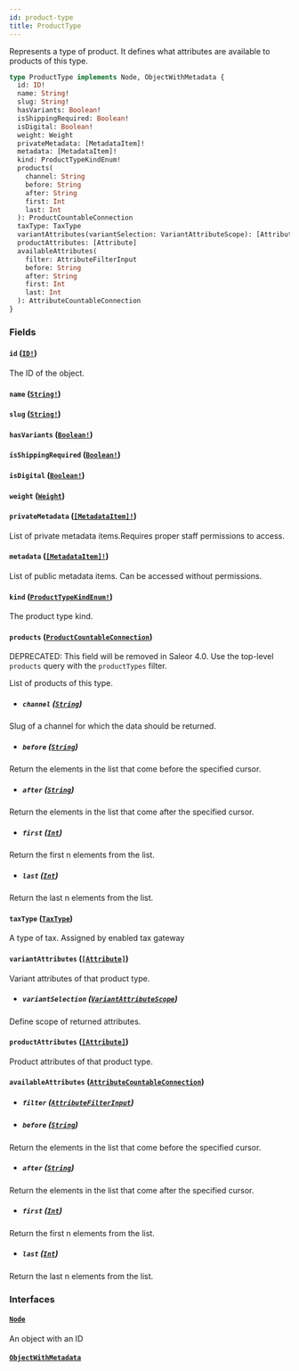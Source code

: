 ```yaml
---
id: product-type
title: ProductType
---
```


Represents a type of product. It defines what attributes are available to products of this type.

```graphql
type ProductType implements Node, ObjectWithMetadata {
  id: ID!
  name: String!
  slug: String!
  hasVariants: Boolean!
  isShippingRequired: Boolean!
  isDigital: Boolean!
  weight: Weight
  privateMetadata: [MetadataItem]!
  metadata: [MetadataItem]!
  kind: ProductTypeKindEnum!
  products(
    channel: String
    before: String
    after: String
    first: Int
    last: Int
  ): ProductCountableConnection
  taxType: TaxType
  variantAttributes(variantSelection: VariantAttributeScope): [Attribute]
  productAttributes: [Attribute]
  availableAttributes(
    filter: AttributeFilterInput
    before: String
    after: String
    first: Int
    last: Int
  ): AttributeCountableConnection
}
```

### Fields

#### `id` ([`ID!`](../../../developer/api-reference/scalars/id))

The ID of the object.

#### `name` ([`String!`](../../../developer/api-reference/scalars/string))

#### `slug` ([`String!`](../../../developer/api-reference/scalars/string))

#### `hasVariants` ([`Boolean!`](../../../developer/api-reference/scalars/boolean))

#### `isShippingRequired` ([`Boolean!`](../../../developer/api-reference/scalars/boolean))

#### `isDigital` ([`Boolean!`](../../../developer/api-reference/scalars/boolean))

#### `weight` ([`Weight`](../../../developer/api-reference/objects/weight))

#### `privateMetadata` ([`[MetadataItem]!`](../../../developer/api-reference/objects/metadata-item))

List of private metadata items.Requires proper staff permissions to access.

#### `metadata` ([`[MetadataItem]!`](../../../developer/api-reference/objects/metadata-item))

List of public metadata items. Can be accessed without permissions.

#### `kind` ([`ProductTypeKindEnum!`](../../../developer/api-reference/enums/product-type-kind-enum))

The product type kind.

#### `products` ([`ProductCountableConnection`](../../../developer/api-reference/objects/product-countable-connection))

<span class="badge badge--warning">DEPRECATED: This field will be removed in Saleor 4.0. Use the top-level `products` query with the `productTypes` filter.</span>

List of products of this type.

- ##### `channel` ([`String`](../../../developer/api-reference/scalars/string))

Slug of a channel for which the data should be returned.

- ##### `before` ([`String`](../../../developer/api-reference/scalars/string))

Return the elements in the list that come before the specified cursor.

- ##### `after` ([`String`](../../../developer/api-reference/scalars/string))

Return the elements in the list that come after the specified cursor.

- ##### `first` ([`Int`](../../../developer/api-reference/scalars/int))

Return the first n elements from the list.

- ##### `last` ([`Int`](../../../developer/api-reference/scalars/int))

Return the last n elements from the list.

#### `taxType` ([`TaxType`](../../../developer/api-reference/objects/tax-type))

A type of tax. Assigned by enabled tax gateway

#### `variantAttributes` ([`[Attribute]`](../../../developer/api-reference/objects/attribute))

Variant attributes of that product type.

- ##### `variantSelection` ([`VariantAttributeScope`](../../../developer/api-reference/enums/variant-attribute-scope))

Define scope of returned attributes.

#### `productAttributes` ([`[Attribute]`](../../../developer/api-reference/objects/attribute))

Product attributes of that product type.

#### `availableAttributes` ([`AttributeCountableConnection`](../../../developer/api-reference/objects/attribute-countable-connection))

- ##### `filter` ([`AttributeFilterInput`](../../../developer/api-reference/inputs/attribute-filter-input))

- ##### `before` ([`String`](../../../developer/api-reference/scalars/string))

Return the elements in the list that come before the specified cursor.

- ##### `after` ([`String`](../../../developer/api-reference/scalars/string))

Return the elements in the list that come after the specified cursor.

- ##### `first` ([`Int`](../../../developer/api-reference/scalars/int))

Return the first n elements from the list.

- ##### `last` ([`Int`](../../../developer/api-reference/scalars/int))

Return the last n elements from the list.

### Interfaces

#### [`Node`](../../../developer/api-reference/interfaces/node)

An object with an ID

#### [`ObjectWithMetadata`](../../../developer/api-reference/interfaces/object-with-metadata)
